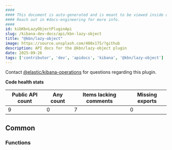 ```yaml
---
####
#### This document is auto-generated and is meant to be viewed inside our experimental, new docs system.
#### Reach out in #docs-engineering for more info.
####
id: kibKbnLazyObjectPluginApi
slug: /kibana-dev-docs/api/kbn-lazy-object
title: "@kbn/lazy-object"
image: https://source.unsplash.com/400x175/?github
description: API docs for the @kbn/lazy-object plugin
date: 2025-09-26
tags: ['contributor', 'dev', 'apidocs', 'kibana', '@kbn/lazy-object']
---
```




Contact [@elastic/kibana-operations](https://github.com/orgs/elastic/teams/kibana-operations) for questions regarding this plugin.

**Code health stats**

| Public API count  | Any count | Items lacking comments | Missing exports |
|-------------------|-----------|------------------------|-----------------|
| 9 | 0 | 7 | 0 |

## Common

### Functions
<DocDefinitionList data={kbnLazyObjectObj.common.functions}/>

